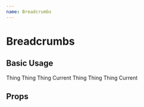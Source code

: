 ```yaml
---
name: Breadcrumbs
---
```




# Breadcrumbs

<Doc />

## Basic Usage

<Playground>
  <GuideExample>
    <Breadcrumbs>
      <Crumb href="#">Thing</Crumb>
      <Crumb>Thing</Crumb>
      <Crumb href="#">Thing</Crumb>
      <Crumb href="#">Current</Crumb>
    </Breadcrumbs>
  </GuideExample>
  <GuideExample
    label="white"
    style={{ background: CalciteTheme.palette.offBlack }}
  >
    <Breadcrumbs white>
      <Crumb href="#">Thing</Crumb>
      <Crumb>Thing</Crumb>
      <Crumb href="#">Thing</Crumb>
      <Crumb href="#">Current</Crumb>
    </Breadcrumbs>
  </GuideExample>
</Playground>

## Props

<PropsTable of={Breadcrumbs} />
